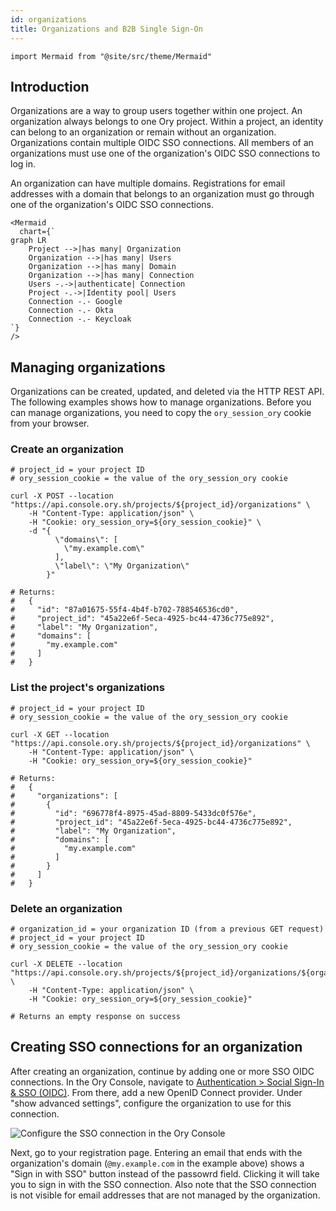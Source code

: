 ```yaml
---
id: organizations
title: Organizations and B2B Single Sign-On
---
```


```mdx-code-block
import Mermaid from "@site/src/theme/Mermaid"
```

## Introduction

Organizations are a way to group users together within one project. An organization always belongs to one Ory project. Within a
project, an identity can belong to an organization or remain without an organization. Organizations contain multiple OIDC SSO
connections. All members of an organizations must use one of the organization's OIDC SSO connections to log in.

An organization can have multiple domains. Registrations for email addresses with a domain that belongs to an organization must go
through one of the organization's OIDC SSO connections.

```mdx-code-block
<Mermaid
  chart={`
graph LR
    Project -->|has many| Organization
    Organization -->|has many| Users
    Organization -->|has many| Domain
    Organization -->|has many| Connection
    Users -.->|authenticate| Connection
    Project -.->|Identity pool| Users
    Connection -.- Google
    Connection -.- Okta
    Connection -.- Keycloak
`}
/>
```

## Managing organizations

Organizations can be created, updated, and deleted via the HTTP REST API. The following examples shows how to manage
organizations. Before you can manage organizations, you need to copy the `ory_session_ory` cookie from your browser.

### Create an organization

```shell
# project_id = your project ID
# ory_session_cookie = the value of the ory_session_ory cookie

curl -X POST --location "https://api.console.ory.sh/projects/${project_id}/organizations" \
    -H "Content-Type: application/json" \
    -H "Cookie: ory_session_ory=${ory_session_cookie}" \
    -d "{
          \"domains\": [
            \"my.example.com\"
          ],
          \"label\": \"My Organization\"
        }"

# Returns:
#   {
#     "id": "87a01675-55f4-4b4f-b702-788546536cd0",
#     "project_id": "45a22e6f-5eca-4925-bc44-4736c775e892",
#     "label": "My Organization",
#     "domains": [
#       "my.example.com"
#     ]
#   }
```

### List the project's organizations

```shell
# project_id = your project ID
# ory_session_cookie = the value of the ory_session_ory cookie

curl -X GET --location "https://api.console.ory.sh/projects/${project_id}/organizations" \
    -H "Content-Type: application/json" \
    -H "Cookie: ory_session_ory=${ory_session_cookie}"

# Returns:
#   {
#     "organizations": [
#       {
#         "id": "696778f4-8975-45ad-8809-5433dc0f576e",
#         "project_id": "45a22e6f-5eca-4925-bc44-4736c775e892",
#         "label": "My Organization",
#         "domains": [
#           "my.example.com"
#         ]
#       }
#     ]
#   }
```

### Delete an organization

```shell
# organization_id = your organization ID (from a previous GET request)
# project_id = your project ID
# ory_session_cookie = the value of the ory_session_ory cookie

curl -X DELETE --location "https://api.console.ory.sh/projects/${project_id}/organizations/${organization_id}" \
    -H "Content-Type: application/json" \
    -H "Cookie: ory_session_ory=${ory_session_cookie}"

# Returns an empty response on success
```

## Creating SSO connections for an organization

After creating an organization, continue by adding one or more SSO OIDC connections. In the Ory Console, navigate to
[Authentication > Social Sign-In & SSO (OIDC)](https://console.ory.sh/projects/current/social-signin). From there, add a new
OpenID Connect provider. Under "show advanced settings", configure the organization to use for this connection.

![Configure the SSO connection in the Ory Console](configure-sso-connection.png)

Next, go to your registration page. Entering an email that ends with the organization's domain (`@my.example.com` in the example
above) shows a "Sign in with SSO" button instead of the passowrd field. Clicking it will take you to sign in with the SSO
connection. Also note that the SSO connection is not visible for email addresses that are not managed by the organization.
